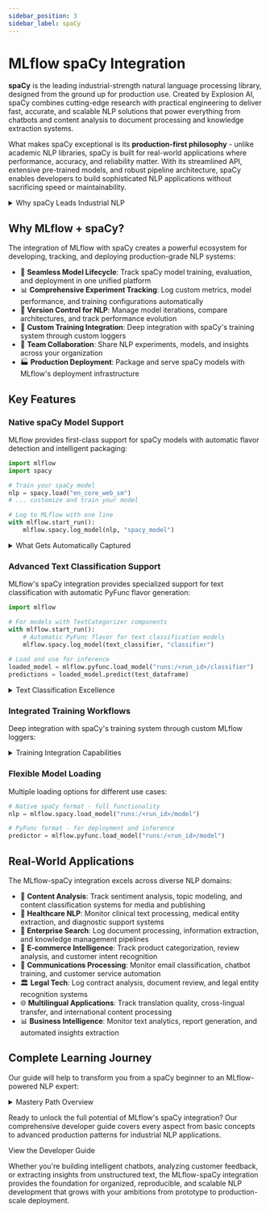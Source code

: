 ```yaml
---
sidebar_position: 3
sidebar_label: spaCy
---
```



# MLflow spaCy Integration

**spaCy** is the leading industrial-strength natural language processing library, designed from the ground up for production use. 
Created by Explosion AI, spaCy combines cutting-edge research with practical engineering to deliver fast, accurate, and scalable 
NLP solutions that power everything from chatbots and content analysis to document processing and knowledge extraction systems.

What makes spaCy exceptional is its **production-first philosophy** - unlike academic NLP libraries, spaCy is built for real-world 
applications where performance, accuracy, and reliability matter. With its streamlined API, extensive pre-trained models, and 
robust pipeline architecture, spaCy enables developers to build sophisticated NLP applications without sacrificing speed or maintainability.

<details>
  <summary>Why spaCy Leads Industrial NLP</summary>

  #### Production-Ready Architecture
  - ⚡ **Lightning Fast**: Optimized Cython codebase delivering industry-leading performance
  - 🏭 **Battle-Tested**: Powers NLP systems at Netflix, Airbnb, Quora, and thousands of production applications
  - 🎯 **Accuracy-Focused**: State-of-the-art models trained on massive datasets with rigorous evaluation
  - 🔧 **Memory Efficient**: Designed for processing large documents and high-throughput applications

  #### Comprehensive NLP Ecosystem
  - 🧠 **Pre-trained Models**: 75+ models across 23 languages with transformer-based architectures
  - 🔤 **Full Pipeline**: Tokenization, POS tagging, NER, dependency parsing, and text classification
  - 📊 **Custom Training**: Easy fine-tuning and custom model development with modern ML techniques
  - 🌐 **Multilingual**: First-class support for diverse languages and writing systems

</details>

## Why MLflow + spaCy?

The integration of MLflow with spaCy creates a powerful ecosystem for developing, tracking, and deploying production-grade NLP systems:

- 🚀 **Seamless Model Lifecycle**: Track spaCy model training, evaluation, and deployment in one unified platform
- 📊 **Comprehensive Experiment Tracking**: Log custom metrics, model performance, and training configurations automatically
- 🔄 **Version Control for NLP**: Manage model iterations, compare architectures, and track performance evolution
- 🎯 **Custom Training Integration**: Deep integration with spaCy's training system through custom loggers
- 👥 **Team Collaboration**: Share NLP experiments, models, and insights across your organization
- 🏭 **Production Deployment**: Package and serve spaCy models with MLflow's deployment infrastructure

## Key Features

### Native spaCy Model Support

MLflow provides first-class support for spaCy models with automatic flavor detection and intelligent packaging:

```python
import mlflow
import spacy

# Train your spaCy model
nlp = spacy.load("en_core_web_sm")
# ... customize and train your model

# Log to MLflow with one line
with mlflow.start_run():
    mlflow.spacy.log_model(nlp, "spacy_model")
```

<details>
  <summary>What Gets Automatically Captured</summary>

  #### Model Architecture & Components
  - 🧠 **Pipeline Components**: Tokenizer, tagger, parser, NER, text categorizer, and custom components
  - 📐 **Model Configuration**: Architecture details, hyperparameters, and training settings
  - 🎯 **Component Performance**: Individual component metrics and pipeline-level performance
  - 🔧 **Custom Components**: User-defined pipeline components and extensions

  #### Training Artifacts & Metadata
  - 📊 **Performance Metrics**: Precision, recall, F1-scores for all NLP tasks
  - 📈 **Training Curves**: Loss progression, convergence patterns, and validation metrics
  - 🎛️ **Hyperparameters**: Learning rates, batch sizes, dropout rates, and optimization settings
  - 📝 **Training Data**: Dataset information, corpus statistics, and preprocessing details

  #### Deployment-Ready Packaging
  - 🤖 **Model Serialization**: Complete model state with all components and vocabularies
  - 📦 **Dependency Management**: Automatic environment capture and requirements specification
  - 🔄 **PyFunc Integration**: Generic Python function interface for universal deployment
  - 🏷️ **Model Signatures**: Input/output schemas for validation and documentation

</details>

### Advanced Text Classification Support

MLflow's spaCy integration provides specialized support for text classification with automatic PyFunc flavor generation:

```python
import mlflow

# For models with TextCategorizer components
with mlflow.start_run():
    # Automatic PyFunc flavor for text classification models
    mlflow.spacy.log_model(text_classifier, "classifier")
    
# Load and use for inference
loaded_model = mlflow.pyfunc.load_model("runs:/<run_id>/classifier")
predictions = loaded_model.predict(test_dataframe)
```

<details>
  <summary>Text Classification Excellence</summary>

  - 🎯 **Automatic PyFunc Generation**: Text categorizer models automatically get PyFunc flavor for easy deployment
  - 📊 **Multi-label Support**: Handle complex classification scenarios with multiple categories
  - 🔄 **Batch Processing**: Efficient inference on large datasets with optimized batch operations
  - 📈 **Performance Tracking**: Monitor classification metrics throughout training and validation
  - 🎨 **Custom Categories**: Support for domain-specific classification tasks and custom label sets

</details>

### Integrated Training Workflows

Deep integration with spaCy's training system through custom MLflow loggers:

<details>
  <summary>Training Integration Capabilities</summary>

  ```python
  import spacy
  import mlflow

  @spacy.registry.loggers("mlflow_logger.v1")
  def mlflow_logger():
      def setup_logger(nlp, stdout, stderr):
          def log_step(info):
              if info:
                  step = info["step"]
                  metrics = {}
                  for pipe_name in nlp.pipe_names:
                      loss = info["losses"][pipe_name]
                      score = info["score"]
                      metrics[f"{pipe_name}_loss"] = loss
                      metrics[f"{pipe_name}_score"] = score
                  mlflow.log_metrics(metrics, step=step)

          def finalize():
              mlflow.spacy.log_model(nlp, "trained_model")
              mlflow.end_run()

          return log_step, finalize
      return setup_logger
  ```

  #### Custom Logger Benefits
  - 📊 **Real-time Tracking**: Monitor training progress as it happens
  - 🎯 **Component-level Metrics**: Track performance for each pipeline component
  - 🔄 **Automatic Model Saving**: Save final models with complete training history
  - 📈 **Custom Metrics**: Log domain-specific evaluation metrics and business KPIs
  - ⚙️ **Configuration Tracking**: Capture all training parameters and model configurations

</details>

### Flexible Model Loading

Multiple loading options for different use cases:

```python
# Native spaCy format - full functionality
nlp = mlflow.spacy.load_model("runs:/<run_id>/model")

# PyFunc format - for deployment and inference
predictor = mlflow.pyfunc.load_model("runs:/<run_id>/model")
```

## Real-World Applications

The MLflow-spaCy integration excels across diverse NLP domains:

- 📰 **Content Analysis**: Track sentiment analysis, topic modeling, and content classification systems for media and publishing
- 🏥 **Healthcare NLP**: Monitor clinical text processing, medical entity extraction, and diagnostic support systems
- 💼 **Enterprise Search**: Log document processing, information extraction, and knowledge management pipelines
- 🛒 **E-commerce Intelligence**: Track product categorization, review analysis, and customer intent recognition
- 📧 **Communications Processing**: Monitor email classification, chatbot training, and customer service automation
- 🏛️ **Legal Tech**: Log contract analysis, document review, and legal entity recognition systems
- 🌐 **Multilingual Applications**: Track translation quality, cross-lingual transfer, and international content processing
- 📊 **Business Intelligence**: Monitor text analytics, report generation, and automated insights extraction

## Complete Learning Journey

Our guide will help to transform you from a spaCy beginner to an MLflow-powered NLP expert:

<details>
  <summary>Mastery Path Overview</summary>

  #### Foundation Skills
  - 🚀 Log spaCy models with `mlflow.spacy.log_model()` and automatic flavor detection
  - 📊 Implement custom training loggers for real-time experiment tracking
  - 🎯 Master text classification workflows with automatic PyFunc generation
  - 🔄 Create reproducible NLP experiments with proper environment management
  - 📈 Visualize training progress and model performance with integrated dashboards

  #### Advanced Techniques
  - 🧠 Track custom pipeline components and specialized NLP architectures
  - ⚡ Optimize model performance with hyperparameter tracking and comparison
  - 🔍 Implement advanced model evaluation with custom metrics and validation strategies
  - 📦 Create custom model flavors for specialized NLP applications and deployment needs
  - 🎨 Build comprehensive experiment dashboards with domain-specific visualizations

  #### Production Excellence
  - 🏭 Deploy spaCy models to production with MLflow serving infrastructure and monitoring
  - 🔄 Implement CI/CD pipelines for automated model training, validation, and deployment
  - 📊 Monitor model performance and detect concept drift in production NLP systems
  - 👥 Set up collaborative workflows for team-based NLP research and development
  - 🛡️ Implement model governance, approval processes, and compliance frameworks

</details>

Ready to unlock the full potential of MLflow's spaCy integration? Our comprehensive developer guide covers every aspect from basic concepts to advanced production patterns for industrial NLP applications.

<Link className="button button--primary" to="/ml/deep-learning/spacy/guide">
  <span>View the Developer Guide</span>
</Link>

Whether you're building intelligent chatbots, analyzing customer feedback, or extracting insights from unstructured text, the MLflow-spaCy integration provides the foundation for organized, reproducible, and scalable NLP development that grows with your ambitions from prototype to production-scale deployment.